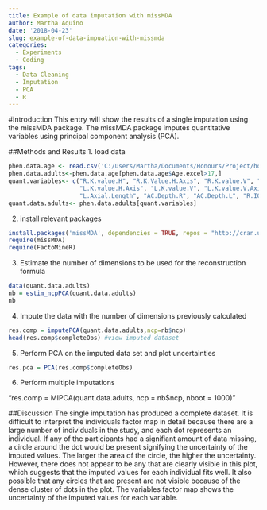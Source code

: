 ```yaml
---
title: Example of data imputation with missMDA
author: Martha Aquino
date: '2018-04-23'
slug: example-of-data-impuation-with-missmda
categories:
  - Experiments
  - Coding
tags:
  - Data Cleaning
  - Imputation
  - PCA
  - R
---
```


#Introduction 
This entry will show the results of a single imputation using the missMDA package. The missMDA package imputes quantitative variables using principal component analysis (PCA). 

##Methods and Results 
1. load data 
```r
phen.data.age <- read.csv('C:/Users/Martha/Documents/Honours/Project/honours.project/Data/NIES_master_database-age.csv')
phen.data.adults<-phen.data.age[phen.data.age$Age.excel>17,]
quant.variables<- c("R.K.value.H", "R.K.Value.H.Axis", "R.K.value.V", "R.K.value.V.Axis", "L.K.value.H",
                    "L.K.value.H.Axis", "L.K.value.V", "L.K.value.V.Axis", "R.Pachimetry", "L.Pachimetry", "R.Axial.Length",
                    "L.Axial.Length", "AC.Depth.R", "AC.Depth.L", "R.IOP.mmHg", "L.IOP.mmHg", "CDR.RE", "CDR.LE")
quant.data.adults<- phen.data.adults[quant.variables]

```

2. install relevant packages 
```r
install.packages('missMDA', dependencies = TRUE, repos = "http://cran.us.r-project.org")
require(missMDA)
require(FactoMineR)
```

3. Estimate the number of dimensions to be used for the reconstruction formula 
```r
data(quant.data.adults)
nb = estim_ncpPCA(quant.data.adults)
nb
```

4. Impute the data with the number of dimensions previously calculated 
```r
res.comp = imputePCA(quant.data.adults,ncp=nb$ncp)
head(res.comp$completeObs) #view imputed dataset
```

5. Perform PCA on the imputed data set and plot uncertainties
```r
res.pca = PCA(res.comp$completeObs)
```

6. Perform multiple imputations 

"res.comp = MIPCA(quant.data.adults, ncp = nb$ncp, nboot = 1000)"

##Discussion 
The single imputation has produced a complete dataset. It is difficult to interpret the individuals factor map in detail because there are a large number of individuals in the study, and each dot represents an individual. If any of the participants had a signifiant amount of data missing, a circle around the dot would be present signifying the uncertainty of the imputed values. The larger the area of the circle, the higher the uncertainty. However, there does not appear to be any that are clearly visible in this plot, which suggests that the imputed values for each individual fits well. It also possible that any circles that are present are not visible because of the dense cluster of dots in the plot. 
The variables factor map shows the uncertainty of the imputed values for each variable.
